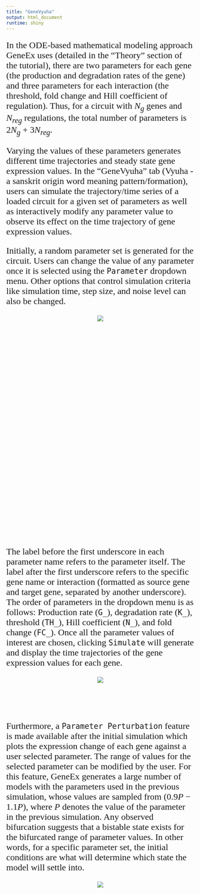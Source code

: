 ```yaml
---
title: "GeneVyuha"
output: html_document
runtime: shiny
---
```

<style type="text/css">

h1.title {

text-align: center;
color: DarkBlue;
font-size: 38px;

}

p{

font-size: 18pt;
font-family: times, serif;
}

p1{

font-size: 14pt;
font-family: times, serif;
}

</style>

<p>
In the ODE-based mathematical modeling approach GeneEx uses (detailed in the “Theory” section of the tutorial), there are two parameters for each gene (the production and degradation rates of the gene) and three parameters for each interaction (the threshold, fold change and Hill coefficient of regulation). Thus, for a circuit with $N_g$ genes and $N_{reg}$ regulations, the total number of parameters is $2N_g+3N_{reg}$.
</p>

<p>
Varying the values of these parameters generates different time trajectories and steady state gene expression values. In the “GeneVyuha” tab (Vyuha - a sanskrit origin word meaning pattern/formation), users can simulate the trajectory/time series of a loaded circuit for a given set of parameters as well as interactively modify any parameter value to observe its effect on the time trajectory of gene expression values. 
</p>

<p>
Initially, a random parameter set is generated for the circuit. Users can change the value of any parameter once it is selected using the `Parameter` dropdown menu. Other options that control simulation criteria like simulation time, step size, and noise level can also be changed.
</p>


<center>

<div style="width:400px; height:300px">
![](images/vyuha_1.png)
</div>

</center>

<br> </br>
<br> </br>
<br> </br>
<br> </br>
<br> </br>

<p>
The label before the first underscore in each parameter name refers to the parameter itself. The label after the first underscore refers to the specific gene name or interaction (formatted as source gene and target gene, separated by another underscore). The order of parameters in the dropdown menu is as follows: Production rate (`G_`), degradation rate (`K_`), threshold (`TH_`), Hill coefficient (`N_`), and fold change (`FC_`). Once all the parameter values of interest are chosen, clicking `Simulate` will generate and display the time trajectories of the gene expression values for each gene. 
</p>


<center>

![](images/vyuha_2.png)

</center>

<br> </br>

<p>
Furthermore, a `Parameter Perturbation` feature is made available after the initial simulation which plots the expression change of each gene against a user selected parameter. The range of values for the selected parameter can be modified by the user. For this feature, GeneEx generates a large number of models with the parameters used in the previous simulation, whose values are sampled from $(0.9P - 1.1P)$, where $P$ denotes the value of the parameter in the previous simulation. Any observed bifurcation suggests that a bistable state exists for the bifurcated range of parameter values. In other words, for a specific parameter set, the initial conditions are what will determine which state the model will settle into.    


</p>

<center>


![](images/vyuha_3.png)


</center>